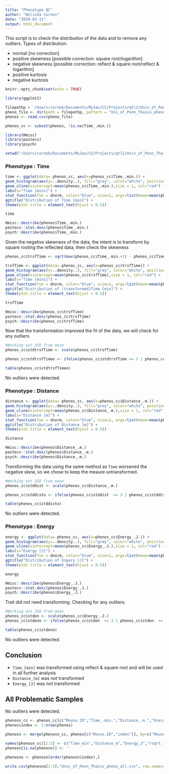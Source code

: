 ```yaml
---
title: "Phenotype QC"
author: "Belinda Cornes"
date: "2020-03-11"
output: html_document
---
```


This script is to check the distribution of the data and to remove any outliers. Types of distribution:

+ normal [no correction]
+ positive skewness [possible correction: square root/logarithm]
+ negative skewness [possible correction: reflect & square root/reflect & logarithm]
+ positive kurtosis
+ negative kurtosis 


```r
knitr::opts_chunk$set(echo = TRUE)

library(ggplot2)

filepathp = '/Users/corneb/Documents/MyJax/CS/Projects/qtl2/Univ_of_Penn_Thaiss/Thaiss/two.batches/data/'
pheno_file <- dir(path = filepathp, pattern = "Uni_of_Penn_Thaiss_pheno.3.csv", full.names = TRUE)
phenos <- read.csv(pheno_file)

phenos_cc <- subset(phenos, !is.na(Time_.min.))

library(Hmisc)
library(pastecs)
library(psych)

setwd("/Users/corneb/Documents/MyJax/CS/Projects/qtl2/Univ_of_Penn_Thaiss/Thaiss/three.batches/Thaiss_workflowr_old/data/heh/")

```

### Phenotype : Time
```r

time <- ggplot(data= phenos_cc, aes(x=phenos_cc$Time_.min.)) + 
geom_histogram(aes(y=..density..), fill="grey", color="white", position="identity") + 
geom_vline(xintercept=mean(phenos_cc$Time_.min.),size = 1, col="red") + 
labs(x="Time [mins]") + 
stat_function(fun = dnorm, color="blue", size=1, args=list(mean=mean(phenos_cc$Time_.min.), sd=sd(phenos_cc$Time_.min.))) +
ggtitle("Distribution of Time [min]") +
theme(plot.title = element_text(hjust = 0.5))

time

Hmisc::describe(phenos$Time_.min.) 
pastecs::stat.desc(phenos$Time_.min.) 
psych::describe(phenos$Time_.min.) 

```
Given the negative skewness of the data, the intent is to transform by square rooting the reflected data, then check the skewness

```r

phenos_cc$trsfTime <- sqrt(max(phenos_cc$Time_.min.+1) - phenos_cc$Time_.min.)

trsfTime <- ggplot(data= phenos_cc, aes(x=phenos_cc$trsfTime)) + 
geom_histogram(aes(y=..density..), fill="grey", color="white", position="identity") + 
geom_vline(xintercept=mean(phenos_cc$trsfTime),size = 1, col="red") + 
labs(x="Time [mins]") + 
stat_function(fun = dnorm, color="blue", size=1, args=list(mean=mean(phenos_cc$trsfTime), sd=sd(phenos_cc$trsfTime))) +
ggtitle("Distribution of (transformed)Time [min]") +
theme(plot.title = element_text(hjust = 0.5))

trsfTime

Hmisc::describe(phenos_cc$trsfTime)  
pastecs::stat.desc(phenos_cc$trsfTime) 
psych::describe(phenos_cc$trsfTime) 

````
Now that the transformation improved the fit of the data, we will check for any outliers

```r
#Working out 3SD from mean
phenos_cc$stdtrsfTime <- scale(phenos_cc$trsfTime)

phenos_cc$stdtrsfTimeo <- ifelse(phenos_cc$stdtrsfTime >= 3 | phenos_cc$stdtrsfTime <= -3, 'Outlier','Keep')

table(phenos_cc$stdtrsfTimeo)

```


No outliers were detected. 


### Phenotype : Distance
```r

distance <- ggplot(data= phenos_cc, aes(x=phenos_cc$Distance_.m.)) + 
geom_histogram(aes(y=..density..), fill="grey", color="white", position="identity") + 
geom_vline(xintercept=mean(phenos_cc$Distance_.m.),size = 1, col="red") + 
labs(x="Distance [m]") + 
stat_function(fun = dnorm, color="blue", size=1, args=list(mean=mean(phenos_cc$Distance_.m.), sd=sd(phenos_cc$Distance_.m.))) +
ggtitle("Distribution of Distance [m]") +
theme(plot.title = element_text(hjust = 0.5))

distance

Hmisc::describe(phenos$Distance_.m.) 
pastecs::stat.desc(phenos$Distance_.m.) 
psych::describe(phenos$Distance_.m.) 

```

Transforming the data using the same method as `Time` worsened the negative skew, so we chose to keep the meaure untransformed. 

```r
#Working out 3SD from mean
phenos_cc$stddist <- scale(phenos_cc$Distance_.m.)

phenos_cc$stddisto <- ifelse(phenos_cc$stddist  >= 3 | phenos_cc$stddist  <= -3, 'Outlier','Keep')

table(phenos_cc$stddisto)

```

No outliers were detected. 


### Phenotype : Energy
```r

energy <- ggplot(data= phenos_cc, aes(x=phenos_cc$Energy_.J.)) + 
geom_histogram(aes(y=..density..), fill="grey", color="white", position="identity") + 
geom_vline(xintercept=mean(phenos_cc$Energy_.J.),size = 1, col="red") + 
labs(x="Energy [J]") + 
stat_function(fun = dnorm, color="blue", size=1, args=list(mean=mean(phenos_cc$Energy_.J.), sd=sd(phenos_cc$Energy_.J.))) +
ggtitle("Distribution of Engery [J]") +
theme(plot.title = element_text(hjust = 0.5))

energy

Hmisc::describe(phenos$Energy_.J.) 
pastecs::stat.desc(phenos$Energy_.J.) 
psych::describe(phenos$Energy_.J.) 
```

Trait did not need transforming.  Checking for any outliers:

```r
#Working out 3SD from mean
phenos_cc$stden <- scale(phenos_cc$Energy_.J.)
phenos_cc$stdeno <- ifelse(phenos_cc$stden  >= 3 | phenos_cc$stden  <= -3, 'Outlier','Keep')

table(phenos_cc$stdeno)

```

No outliers were detected. 


## Conclusion

+ `Time_[min]` was transformed using reflect & square root and will be used in all further analysis
+ `Distance_[m]` was *not* transformed
+ `Energy_[J]` was *not* transformed


## All Problematic Samples

No outliers were detected. 

```r

phenosn_cc <- phenos_cc[c("Mouse.ID","Time_.min.","Distance_.m.","Energy_.J.","trsfTime")]
phenos$index <- 1:nrow(phenos)

phenosn <- merge(phenosn_cc, phenos[c("Mouse.ID","index")], by=c("Mouse.ID"), all=T)

names(phenosn_cc)[2:5] <- c("Time_min","Distance_m","Energy_J","rsqrt_Time_min")
phenosn[is.na(phenosn)] <- ''

phenosno <- phenosn[order(phenosn$index),]

write.csv(phenosno[1:5],"Univ_of_Penn_Thaiss_pheno_all.csv", row.names=F, quote=F)
```
